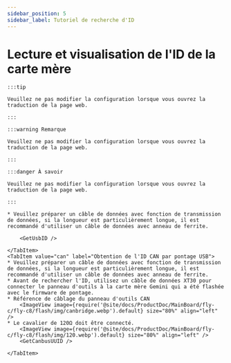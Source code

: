 ```yaml
---
sidebar_position: 5
sidebar_label: Tutoriel de recherche d'ID
---
```










# Lecture et visualisation de l'ID de la carte mère

    :::tip

    Veuillez ne pas modifier la configuration lorsque vous ouvrez la traduction de la page web.

    :::

    :::warning Remarque

    Veuillez ne pas modifier la configuration lorsque vous ouvrez la traduction de la page web.

    :::

    :::danger À savoir

    Veuillez ne pas modifier la configuration lorsque vous ouvrez la traduction de la page web.

    :::

<Tabs>
    <TabItem value="usb" label="Obtention de l'ID USB" default>
        
    * Veuillez préparer un câble de données avec fonction de transmission de données, si la longueur est particulièrement longue, il est recommandé d'utiliser un câble de données avec anneau de ferrite.
    
        <GetUsbID />
        
    </TabItem>
    <TabItem value="can" label="Obtention de l'ID CAN par pontage USB">
    * Veuillez préparer un câble de données avec fonction de transmission de données, si la longueur est particulièrement longue, il est recommandé d'utiliser un câble de données avec anneau de ferrite.
    * Avant de rechercher l'ID, utilisez un câble de données XT30 pour connecter le panneau d'outils à la carte mère Gemini qui a été flashée avec le firmware de pontage.
    * Référence de câblage du panneau d'outils CAN
        <ImageView image={require('@site/docs/ProductDoc/MainBoard/fly-c/fly-c8/flash/img/canbridge.webp').default} size="80%" align="left" /> 
    * Le cavalier de 120Ω doit être connecté.
        <ImageView image={require('@site/docs/ProductDoc/MainBoard/fly-c/fly-c8/flash/img/120.webp').default} size="80%" align="left" /> 
        <GetCanbusUUID />

    </TabItem>
</Tabs>